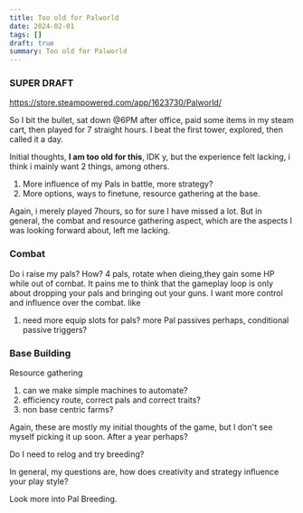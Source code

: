 ```yaml
---
title: Too old for Palworld
date: 2024-02-01
tags: []
draft: true
summary: Too old for Palworld
---
```


### SUPER DRAFT

https://store.steampowered.com/app/1623730/Palworld/

So I bit the bullet, sat down @6PM after office, paid some items in my steam cart, then played for 7 straight hours. I beat the first tower, explored, then called it a day.

Initial thoughts, **I am too old for this**, IDK y, but the experience felt lacking,
i think i mainly want 2 things, among others.

1. More influence of my Pals in battle, more strategy?
1. More options, ways to finetune, resource gathering at the base.

Again, i merely played 7hours, so for sure I have missed a lot. But in general, the combat and resource gathering aspect, which are the aspects I was looking forward about, left me lacking.

### Combat

Do i raise my pals? How?
4 pals, rotate when dieing,they gain some HP while out of combat.
It pains me to think that the gameplay loop is only about dropping your pals and bringing out your guns.
I want more control and influence over the combat.
like

1. need more equip slots for pals? more Pal passives perhaps, conditional passive triggers?

### Base Building

Resource gathering

1. can we make simple machines to automate?
1. efficiency route, correct pals and correct traits?
1. non base centric farms?

Again, these are mostly my initial thoughts of the game, but I don't see myself picking it up soon. After a year perhaps?

Do I need to relog and try breeding?

In general, my questions are, how does creativity and strategy influence your play style?

Look more into Pal Breeding.
